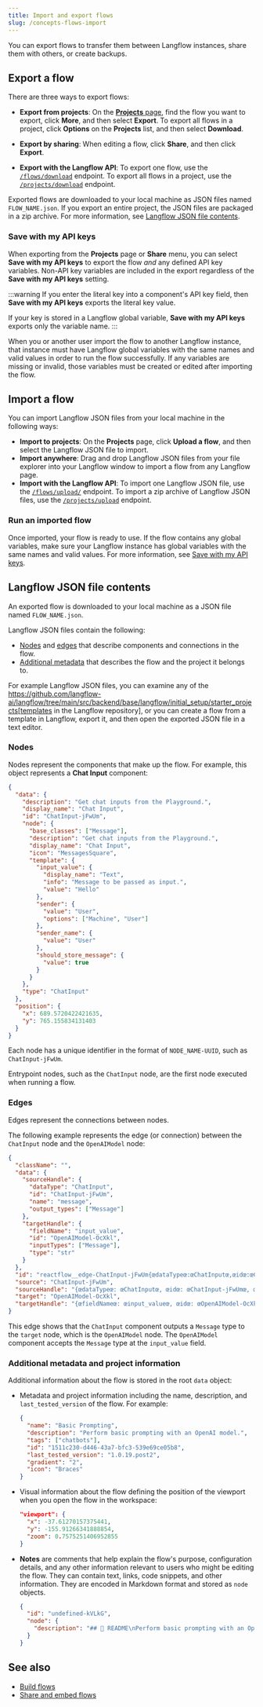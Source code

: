 ```yaml
---
title: Import and export flows
slug: /concepts-flows-import
---
```



You can export flows to transfer them between Langflow instances, share them with others, or create backups.

## Export a flow

There are three ways to export flows:

* **Export from projects**: On the [**Projects** page](/concepts-flows#projects), find the flow you want to export, click <Icon name="Ellipsis" aria-hidden="true" /> **More**, and then select **Export**. To export all flows in a project, click <Icon name="Ellipsis" aria-hidden="true" /> **Options** on the **Projects** list, and then select **Download**.

* **Export by sharing**: When editing a flow, click **Share**, and then click **Export**.

* **Export with the Langflow API**: To export one flow, use the [`/flows/download`](/api-flows#export-flows) endpoint.
To export all flows in a project, use the [`/projects/download`](/api-projects#export-a-project) endpoint.

Exported flows are downloaded to your local machine as JSON files named `FLOW_NAME.json`.
If you export an entire project, the JSON files are packaged in a zip archive.
For more information, see [Langflow JSON file contents](#langflow-json-file-contents).

### Save with my API keys

When exporting from the **Projects** page or **Share** menu, you can select **Save with my API keys** to export the flow _and_ any defined API key variables.
Non-API key variables are included in the export regardless of the **Save with my API keys** setting.

:::warning
If you enter the literal key into a component's API key field, then **Save with my API keys** exports the literal key value.

If your key is stored in a Langflow global variable, **Save with my API keys** exports only the variable name.
:::

When you or another user import the flow to another Langflow instance, that instance must have Langflow global variables with the same names and valid values in order to run the flow successfully.
If any variables are missing or invalid, those variables must be created or edited after importing the flow.

## Import a flow

You can import Langflow JSON files from your local machine in the following ways:

* **Import to projects**: On the **Projects** page, click <Icon name="Upload" aria-hidden="true"/> **Upload a flow**, and then select the Langflow JSON file to import.
* **Import anywhere**: Drag and drop Langflow JSON files from your file explorer into your Langflow window to import a flow from any Langflow page.
* **Import with the Langflow API**: To import one Langflow JSON file, use the [`/flows/upload/`](/api-flows#import-flows) endpoint.
To import a zip archive of Langflow JSON files, use the [`/projects/upload`](/api-projects#import-a-project) endpoint.

### Run an imported flow

Once imported, your flow is ready to use.
If the flow contains any global variables, make sure your Langflow instance has global variables with the same names and valid values.
For more information, see [Save with my API keys](/concepts-flows-import#save-with-my-api-keys).

## Langflow JSON file contents

An exported flow is downloaded to your local machine as a JSON file named `FLOW_NAME.json`.

Langflow JSON files contain the following:

* [Nodes](#nodes) and [edges](#edges) that describe components and connections in the flow.
* [Additional metadata](#additional-metadata-and-project-information) that describes the flow and the project it belongs to.

For example Langflow JSON files, you can examine any of the https://github.com/langflow-ai/langflow/tree/main/src/backend/base/langflow/initial_setup/starter_projects[templates in the Langflow repository], or you can create a flow from a template in Langflow, export it, and then open the exported JSON file in a text editor.

### Nodes

Nodes represent the components that make up the flow.
For example, this object represents a **Chat Input** component:

```json
{
  "data": {
    "description": "Get chat inputs from the Playground.",
    "display_name": "Chat Input",
    "id": "ChatInput-jFwUm",
    "node": {
      "base_classes": ["Message"],
      "description": "Get chat inputs from the Playground.",
      "display_name": "Chat Input",
      "icon": "MessagesSquare",
      "template": {
        "input_value": {
          "display_name": "Text",
          "info": "Message to be passed as input.",
          "value": "Hello"
        },
        "sender": {
          "value": "User",
          "options": ["Machine", "User"]
        },
        "sender_name": {
          "value": "User"
        },
        "should_store_message": {
          "value": true
        }
      }
    },
    "type": "ChatInput"
  },
  "position": {
    "x": 689.5720422421635,
    "y": 765.155834131403
  }
}
```

Each node has a unique identifier in the format of `NODE_NAME-UUID`, such as `ChatInput-jFwUm`.

Entrypoint nodes, such as the `ChatInput` node, are the first node executed when running a flow.

### Edges

Edges represent the connections between nodes.

The following example represents the edge (or connection) between the `ChatInput` node and the `OpenAIModel` node:

```json
{
  "className": "",
  "data": {
    "sourceHandle": {
      "dataType": "ChatInput",
      "id": "ChatInput-jFwUm",
      "name": "message",
      "output_types": ["Message"]
    },
    "targetHandle": {
      "fieldName": "input_value",
      "id": "OpenAIModel-OcXkl",
      "inputTypes": ["Message"],
      "type": "str"
    }
  },
  "id": "reactflow__edge-ChatInput-jFwUm{œdataTypeœ:œChatInputœ,œidœ:œChatInput-jFwUmœ,œnameœ:œmessageœ,œoutput_typesœ:[œMessageœ]}-OpenAIModel-OcXkl{œfieldNameœ:œinput_valueœ,œidœ:œOpenAIModel-OcXklœ,œinputTypesœ:[œMessageœ],œtypeœ:œstrœ}",
  "source": "ChatInput-jFwUm",
  "sourceHandle": "{œdataTypeœ: œChatInputœ, œidœ: œChatInput-jFwUmœ, œnameœ: œmessageœ, œoutput_typesœ: [œMessageœ]}",
  "target": "OpenAIModel-OcXkl",
  "targetHandle": "{œfieldNameœ: œinput_valueœ, œidœ: œOpenAIModel-OcXklœ, œinputTypesœ: [œMessageœ], œtypeœ: œstrœ}"
}
```

This edge shows that the `ChatInput` component outputs a `Message` type to the `target` node, which is the `OpenAIModel` node.
The `OpenAIModel` component accepts the `Message` type at the `input_value` field.

### Additional metadata and project information

Additional information about the flow is stored in the root `data` object:

* Metadata and project information including the name, description, and `last_tested_version` of the flow.
For example:

    ```json
    {
      "name": "Basic Prompting",
      "description": "Perform basic prompting with an OpenAI model.",
      "tags": ["chatbots"],
      "id": "1511c230-d446-43a7-bfc3-539e69ce05b8",
      "last_tested_version": "1.0.19.post2",
      "gradient": "2",
      "icon": "Braces"
    }
    ```

* Visual information about the flow defining the position of the viewport when you open the flow in the workspace:

    ```json
    "viewport": {
      "x": -37.61270157375441,
      "y": -155.91266341888854,
      "zoom": 0.7575251406952855
    }
    ```

* <Icon name="StickyNote" aria-hidden="true"/> **Notes** are comments that help explain the flow's purpose, configuration details, and any other information relevant to users who might be editing the flow.
They can contain text, links, code snippets, and other information.
They are encoded in Markdown format and stored as `node` objects.

    ```json
    {
      "id": "undefined-kVLkG",
      "node": {
        "description": "## 📖 README\nPerform basic prompting with an OpenAI model.\n\n#### Quick Start\n- Add your **OpenAI API key** to the **OpenAI Model**\n- Open the **Playground** to chat with your bot.\n..."
      }
    }
    ```

## See also

* [Build flows](/concepts-flows)
* [Share and embed flows](/concepts-publish)